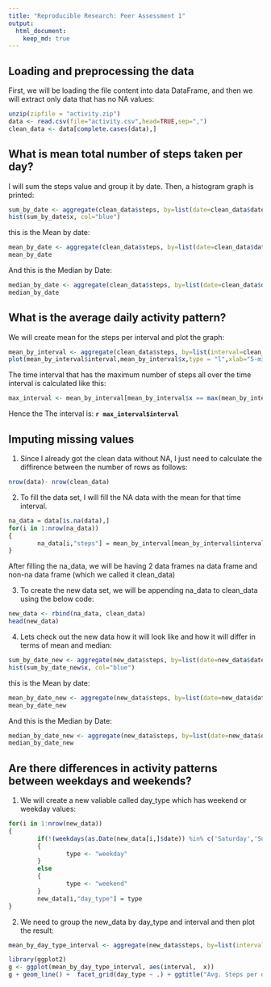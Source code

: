 ```yaml
---
title: "Reproducible Research: Peer Assessment 1"
output: 
  html_document:
    keep_md: true
---
```



## Loading and preprocessing the data
First, we will be loading the file content into data DataFrame, and then we will extract only data that has no NA values:
```r
unzip(zipfile = "activity.zip")
data <- read.csv(file="activity.csv",head=TRUE,sep=",")
clean_data <- data[complete.cases(data),]
```


## What is mean total number of steps taken per day?
I will sum the steps value and group it by date. Then, a histogram graph is printed:
```r
sum_by_date <- aggregate(clean_data$steps, by=list(date=clean_data$date), FUN=sum)
hist(sum_by_date$x, col="blue")
```

this is the Mean by date:
```r
mean_by_date <- aggregate(clean_data$steps, by=list(date=clean_data$date), FUN=mean)
mean_by_date
```

And this is the Median by Date:
```r
median_by_date <- aggregate(clean_data$steps, by=list(date=clean_data$date), FUN=median)
median_by_date
```


## What is the average daily activity pattern?

We will create mean for the steps per interval and plot the graph:
```r
mean_by_interval <- aggregate(clean_data$steps, by=list(interval=clean_data$interval), FUN=mean)
plot(mean_by_interval$interval,mean_by_interval$x,type = "l",xlab="5-min Interval",ylab="Averaged Steps all Days")
```

The time interval that has the maximum number of steps all over the time interval is calculated like this:
```r
max_interval <- mean_by_interval[mean_by_interval$x == max(mean_by_interval$x),]
```
Hence the The interval is: **`r max_interval$interval`**

## Imputing missing values
1. Since I already got the clean data without NA, I just need to calculate the diffirence between the number of rows as follows:

```r
nrow(data)- nrow(clean_data)
```

2. To fill the data set, I will fill the NA data with the mean for that time interval.

```r
na_data = data[is.na(data),]
for(i in 1:nrow(na_data))
{
        na_data[i,"steps"] = mean_by_interval[mean_by_interval$interval == na_data[i,"interval"],]$x
}
```

After filling the na_data, we will be having 2 data frames na data frame and non-na data frame (which we called it clean_data) 

3. To create the new data set, we will be appending na_data to clean_data using the below code:
```r
new_data <- rbind(na_data, clean_data)
head(new_data)
```

4. Lets check out the new data how it will look like and how it will differ in terms of mean and median:
```r
sum_by_date_new <- aggregate(new_data$steps, by=list(date=new_data$date), FUN=sum)
hist(sum_by_date_new$x, col="blue")
```

this is the Mean by date:
```r
mean_by_date_new <- aggregate(new_data$steps, by=list(date=new_data$date), FUN=mean)
mean_by_date_new
```

And this is the Median by Date:
```r
median_by_date_new <- aggregate(new_data$steps, by=list(date=new_data$date), FUN=median)
median_by_date_new
```



## Are there differences in activity patterns between weekdays and weekends?

1. We will create a new valiable called day_type which has weekend or weekday values:
```r
for(i in 1:nrow(new_data))
{
        if(!(weekdays(as.Date(new_data[i,]$date)) %in% c('Saturday','Sunday')))
        {
                type <- "weekday"
        }
        else
        {
                type <- "weekend"
        }
        new_data[i,"day_type"] = type
}

```

2. We need to group the new_data by day_type and interval and then plot the result:
```r
mean_by_day_type_interval <- aggregate(new_data$steps, by=list(interval=new_data$interval,day_type=new_data$day_type), FUN=mean)

library(ggplot2)
g <- ggplot(mean_by_day_type_interval, aes(interval,  x))
g + geom_line() +  facet_grid(day_type ~ .) + ggtitle("Avg. Steps per day interval for Weekend and Weekday")

```
